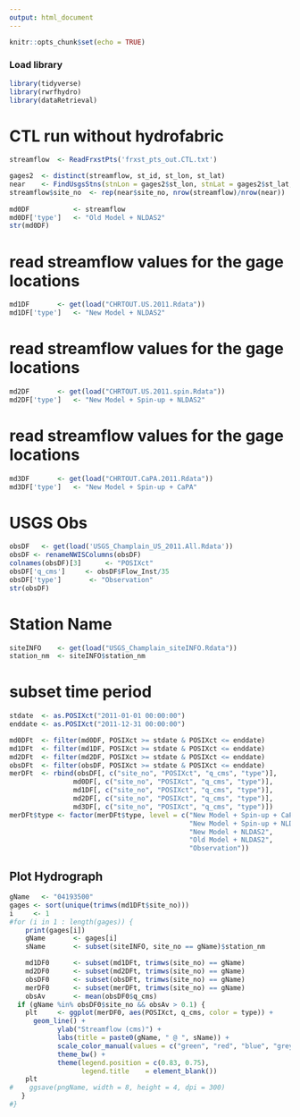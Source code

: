 ```yaml
---
output: html_document
---
```

  
```r
knitr::opts_chunk$set(echo = TRUE)
```

### Load library
```r
library(tidyverse)
library(rwrfhydro)
library(dataRetrieval)
```

# CTL run without hydrofabric
```r
streamflow  <- ReadFrxstPts('frxst_pts_out.CTL.txt')

gages2	<- distinct(streamflow, st_id, st_lon, st_lat)
near	<- FindUsgsStns(stnLon = gages2$st_lon, stnLat = gages2$st_lat, within = .005)
streamflow$site_no	<- rep(near$site_no, nrow(streamflow)/nrow(near))
	
md0DF           <- streamflow
md0DF['type']   <- "Old Model + NLDAS2"
str(md0DF)
```

# read streamflow values for the gage locations
```r
md1DF		<- get(load("CHRTOUT.US.2011.Rdata"))
md1DF['type']	<- "New Model + NLDAS2"
```

# read streamflow values for the gage locations
```r
md2DF		<- get(load("CHRTOUT.US.2011.spin.Rdata"))
md2DF['type']	<- "New Model + Spin-up + NLDAS2"
```

# read streamflow values for the gage locations
```r
md3DF		<- get(load("CHRTOUT.CaPA.2011.Rdata"))
md3DF['type']	<- "New Model + Spin-up + CaPA"
```

# USGS Obs
```r
obsDF   <- get(load('USGS_Champlain_US_2011.All.Rdata'))
obsDF <- renameNWISColumns(obsDF)
colnames(obsDF)[3]      <- "POSIXct"
obsDF['q_cms']     <- obsDF$Flow_Inst/35
obsDF['type']		<- "Observation"
str(obsDF)
```


# Station Name
```r
siteINFO    <- get(load("USGS_Champlain_siteINFO.Rdata"))
station_nm	<- siteINFO$station_nm
```

# subset time period
```r
stdate  <- as.POSIXct("2011-01-01 00:00:00")
enddate <- as.POSIXct("2011-12-31 00:00:00")

md0DFt  <- filter(md0DF, POSIXct >= stdate & POSIXct <= enddate)
md1DFt  <- filter(md1DF, POSIXct >= stdate & POSIXct <= enddate)
md2DFt  <- filter(md2DF, POSIXct >= stdate & POSIXct <= enddate)
obsDFt  <- filter(obsDF, POSIXct >= stdate & POSIXct <= enddate)
merDFt	<- rbind(obsDF[, c("site_no", "POSIXct", "q_cms", "type")], 
                md0DF[, c("site_no", "POSIXct", "q_cms", "type")],
                md1DF[, c("site_no", "POSIXct", "q_cms", "type")],
                md2DF[, c("site_no", "POSIXct", "q_cms", "type")],
                md3DF[, c("site_no", "POSIXct", "q_cms", "type")])
merDFt$type <- factor(merDFt$type, level = c("New Model + Spin-up + CaPA",
                                             "New Model + Spin-up + NLDAS2", 
                                             "New Model + NLDAS2",
                                             "Old Model + NLDAS2",
                                             "Observation"))	
```

## Plot Hydrograph
```r
gName	<- "04193500"
gages <- sort(unique(trimws(md1DFt$site_no)))
i     <- 1
#for (i in 1 : length(gages)) {
	print(gages[i])
	gName		<- gages[i]
	sName		<- subset(siteINFO, site_no == gName)$station_nm

	md1DF0		<- subset(md1DFt, trimws(site_no) == gName)
	md2DF0		<- subset(md2DFt, trimws(site_no) == gName)
	obsDF0		<- subset(obsDFt, trimws(site_no) == gName)
	merDF0		<- subset(merDFt, trimws(site_no) == gName)
	obsAv		<- mean(obsDF0$q_cms)
  if (gName %in% obsDF0$site_no && obsAv > 0.1) {
    plt     <- ggplot(merDF0, aes(POSIXct, q_cms, color = type)) +
      geom_line() +
			ylab("Streamflow (cms)") +
			labs(title = paste0(gName, " @ ", sName)) +	
			scale_color_manual(values = c("green", "red", "blue", "grey", "black")) +
			theme_bw() +
			theme(legend.position = c(0.83, 0.75),
			      legend.title    = element_blank())
    plt
#    ggsave(pngName, width = 8, height = 4, dpi = 300)
   }
#}
```

